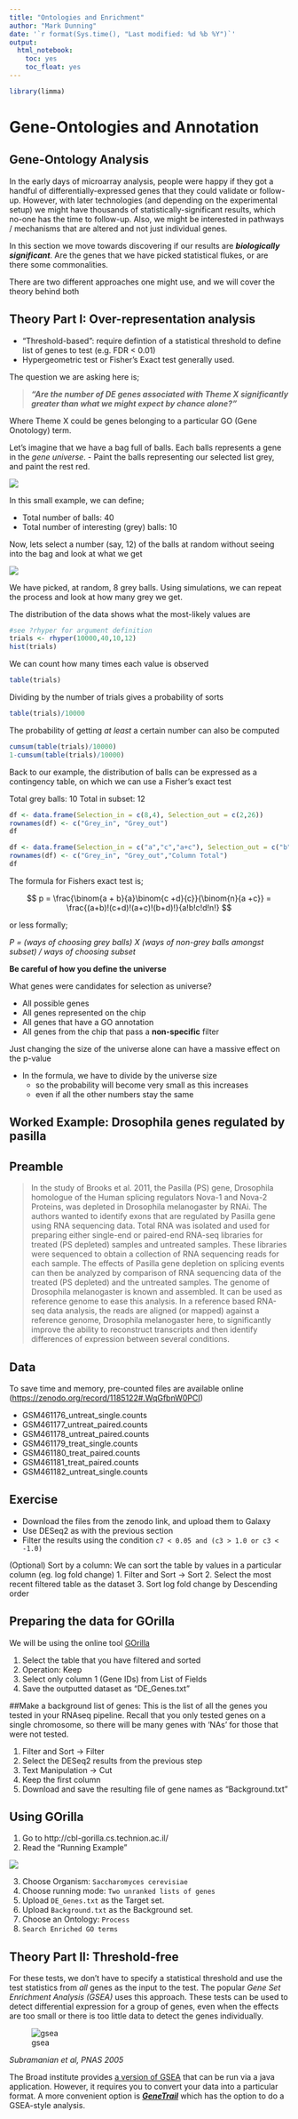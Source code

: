 ```yaml
---
title: "Ontologies and Enrichment"
author: "Mark Dunning"
date: '`r format(Sys.time(), "Last modified: %d %b %Y")`'
output: 
  html_notebook: 
    toc: yes
    toc_float: yes
---
```

```r
library(limma)
```

# Gene-Ontologies and Annotation

## Gene-Ontology Analysis

In the early days of microarray analysis, people were happy if they got a handful of differentially-expressed genes that they could validate or follow-up. However, with later technologies (and depending on the experimental setup) we might have thousands of statistically-significant results, which no-one has the time to follow-up. Also, we might be interested in pathways / mechanisms that are altered and not just individual genes.

In this section we move towards discovering if our results are ***biologically significant***. Are the genes that we have picked statistical flukes, or are there some commonalities. 

There are two different approaches one might use, and we will cover the theory behind both


    

## Theory Part I: Over-representation analysis

- "Threshold-based": require defintion of a statistical threshold to define list of genes to test (e.g. FDR < 0.01)
- Hypergeometric test or Fisher's Exact test generally used.

The question we are asking here is;

> ***"Are the number of DE genes associated with Theme X significantly greater than what we might expect by chance alone?"***

Where Theme X could be genes belonging to a particular GO (Gene Onotology) term.

Let's imagine that we have a bag full of balls. Each balls represents a gene in the *gene universe*. 
- Paint the balls representing our selected list grey, and paint the rest red.


![](images/bag-and-balls.png)

In this small example, we can define;

- Total number of balls: 40
- Total number of interesting (grey) balls: 10

Now, lets select a number (say, 12) of the balls at random without seeing into the bag and look at what we get

![](images/picked-balls.png)


We have picked, at random, 8 grey balls. Using simulations, we can repeat the process and look at how many grey we get. 

The distribution of the data shows what the most-likely values are

```r
#see ?rhyper for argument definition
trials <- rhyper(10000,40,10,12)
hist(trials)
```

We can count how many times each value is observed

```r
table(trials)
```

Dividing by the number of trials gives a probability of sorts

```r
table(trials)/10000

```

The probability of getting *at least* a certain number can also be computed

```r
cumsum(table(trials)/10000)
1-cumsum(table(trials)/10000)
```



Back to our example, the distribution of balls can be expressed as a contingency table, on which we can use a Fisher's exact test

Total grey balls: 10
Total in subset: 12

```r
df <- data.frame(Selection_in = c(8,4), Selection_out = c(2,26))
rownames(df) <- c("Grey_in", "Grey_out")
df
```



```r
df <- data.frame(Selection_in = c("a","c","a+c"), Selection_out = c("b","d","b+d"), RowTotal = c("a +b","c+d","a+b+c+d (=n)"))
rownames(df) <- c("Grey_in", "Grey_out","Column Total")
df
```

The formula for Fishers exact test is;

$$ p = \frac{\binom{a + b}{a}\binom{c +d}{c}}{\binom{n}{a +c}} = \frac{(a+b)!(c+d)!(a+c)!(b+d)!}{a!b!c!d!n!} $$

or less formally;

*P = (ways of choosing grey balls) X (ways of non-grey balls amongst subset) / ways of choosing subset*


**Be careful of how you define the universe**

What genes were candidates for selection as universe?

- All possible genes
- All genes represented on the chip
- All genes that have a GO annotation
- All genes from the chip that pass a **non-specific** filter

Just changing the size of the universe alone can have a massive effect on the p-value

- In the formula, we have to divide by the universe size
    + so the probability will become very small as this increases
    + even if all the other numbers stay the same


## Worked Example: Drosophila genes regulated by pasilla

## Preamble

> In the study of Brooks et al. 2011, the Pasilla (PS) gene, Drosophila homologue of the Human splicing regulators Nova-1 and Nova-2 Proteins, was depleted in Drosophila melanogaster by RNAi. The authors wanted to identify exons that are regulated by Pasilla gene using RNA sequencing data.
Total RNA was isolated and used for preparing either single-end or paired-end RNA-seq libraries for treated (PS depleted) samples and untreated samples. These libraries were sequenced to obtain a collection of RNA sequencing reads for each sample. The effects of Pasilla gene depletion on splicing events can then be analyzed by comparison of RNA sequencing data of the treated (PS depleted) and the untreated samples.
The genome of Drosophila melanogaster is known and assembled. It can be used as reference genome to ease this analysis. In a reference based RNA-seq data analysis, the reads are aligned (or mapped) against a reference genome, Drosophila melanogaster here, to significantly improve the ability to reconstruct transcripts and then identify differences of expression between several conditions.

## Data

To save time and memory, pre-counted files are available online ([https://zenodo.org/record/1185122#.WqGfbnW0PCI](https://zenodo.org/record/1185122#.WqGfbnW0PCI))

- GSM461176_untreat_single.counts
- GSM461177_untreat_paired.counts
- GSM461178_untreat_paired.counts
- GSM461179_treat_single.counts
- GSM461180_treat_paired.counts
- GSM461181_treat_paired.counts
- GSM461182_untreat_single.counts

## Exercise

- Download the files from the zenodo link, and upload them to Galaxy
- Use DESeq2 as with the previous section
- Filter the results using the condition `c7 < 0.05 and (c3 > 1.0 or c3 < -1.0)`

(Optional) Sort by a column:
We can sort the table by values in a particular column (eg. log fold change)
1. Filter and Sort -> Sort
2. Select the most recent filtered table as the dataset
3. Sort log fold change by Descending order

## Preparing the data for GOrilla

We will be using the online tool [GOrilla](http://cbl-gorilla.cs.technion.ac.il/)

1. Select the table that you have filtered and sorted
2. Operation: Keep
3. Select only column 1 (Gene IDs) from List of Fields
4. Save the outputted dataset as “DE_Genes.txt”


##Make a background list of genes:
This is the list of all the genes you tested in your RNAseq pipeline. Recall that
you only tested genes on a single chromosome, so there will be many genes
with ‘NAs’ for those that were not tested.

1. Filter and Sort -> Filter
2. Select the DESeq2 results from the previous step
3. Text Manipulation -> Cut
4. Keep the first column
5. Download and save the resulting file of gene names as
“Background.txt”

## Using GOrilla
1. Go to http://cbl-gorilla.cs.technion.ac.il/
2. Read the “Running Example”

![](images/gorilla-example.png)

3. Choose Organism: `Saccharomyces cerevisiae`
4. Choose running mode: `Two unranked lists of genes`
5. Upload `DE_Genes.txt` as the Target set.
6. Upload `Background.txt` as the Background set.
7. Choose an Ontology: `Process`
8. `Search Enriched GO terms`

## Theory Part II: Threshold-free

For these tests, we don't have to specify a statistical threshold and use the test statistics from *all* genes as the input to the test. The popular *Gene Set Enrichment Analysis (GSEA)* uses this approach. These tests can be used to detect differential expression for a group of genes, even when the effects are too small or there is too little data to detect the genes individually.

![gsea](images/GSEA.png)

*Subramanian et al, PNAS 2005*

The Broad institute provides [a version of GSEA](http://software.broadinstitute.org/gsea/index.jsp) that can be run via a java application. However, it requires you to convert your data into a particular format. A more convenient option is [***GeneTrail***](http://genetrail.bioinf.uni-sb.de/enrichment_analysis.php?js=1&cc=1) which has the option to do a GSEA-style analysis.




